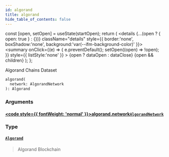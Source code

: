 ```yaml
---
id: algorand
title: algorand
hide_table_of_contents: false
---
```







  const [open, setOpen] = useState(startOpen);
  return (
    <details {...(open ? { open: true } : {})} className="details" style={{ border:'none', boxShadow:'none', background:'var(--ifm-background-color)' }}>
      <summary
        onClick={(e) => {
          e.preventDefault();
          setOpen((open) => !open);
        }}
        style={{ listStyle:'none' }}
      >
      {open ? dataOpen : dataClose}
      </summary>
      {open && children}
    </details>
  );
};








Algorand Chains Dataset


```graphql
algorand(
  network: AlgorandNetwork
): Algorand
```




### Arguments

#### [<code style={{ fontWeight: 'normal' }}>algorand.<b>network</b></code>](#)<Bullet />[`AlgorandNetwork`](/docs/graphql-reference/enums/algorand-network) <Badge class="badge badge--secondary" text="enum"/> 
> 
> 
> 
> 

### Type

#### [`Algorand`](/docs/graphql-reference/objects/algorand) <Badge class="badge badge--secondary" text="object"/> 
> 
> 
> Algorand Blockchain
> 



